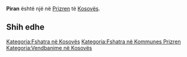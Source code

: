 {{Fshat në 
 | Emri                = Piran
 | EmriAlt                = 
 | NAME_SHORT_FORM=      
 | NAME_GENERIC=      
 | NAME_SORT_NAME_RO=      PIRAN
 | FULL_NAME_RO = Piran
 | FULL_NAME_ND_RO=Piran
 | SORT_NAME_RG=PIRAN
 | FULL_NAME_RG=Piran
 | FULL_NAME_ND_RG=Piran
 | SRP_NAME_SHORT_FORM=      
 | SRP_NAME_GENERIC=      
 | SRP_NAME_SORT_NAME_RO=      
 | SRP_FULL_NAME_RO = 
 | SRP_FULL_NAME_ND_RO=
 | SRP_SORT_NAME_RG=
 | SRP_FULL_NAME_RG=
 | SRP_FULL_NAME_ND_RG=
 | Emri (Rasa dhanore) = 
 | Figura              = 
 | Shteti              = Kosovo
 | Komuna              = Prizren
 | Kodi postar         = 
 | Sipërfaqja          = 

 | Popullsia           = 

 | Regj. i popullsisë  = 
 | Dend. e popullsisë  = 
 | Faqja zyrtare       = 
 <!--- Koordinatat ----> 
 | Gjerësia            = 42.2925
 | Gjatësia            = 20.6725
 | Lartësia            = 
}}
'''Piran''' është një [[]] në [[Prizren]] të [[Kosovës]].

<!-- == Gjeografia == -->
<!-- == Historia == -->
<!-- == Demografia == -->
== Shih edhe ==
{{Komuna Prizren}}
{{Kosovo-Administrata-Cung}}

[[Kategoria:Fshatra në Kosovës]]
[[Kategoria:Fshatra në Kommunes Prizren]]
[[Kategoria:Vendbanime në Kosovës]]